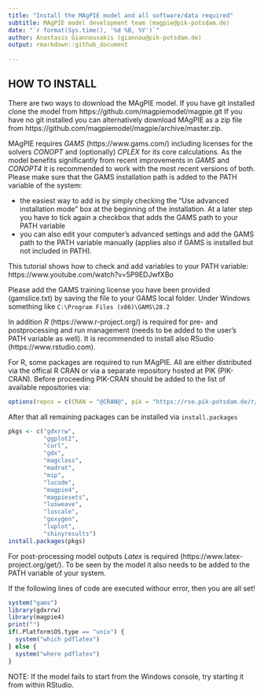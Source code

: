 ```yaml
---
title: "Install the MAgPIE model and all software/data required"
subtitle: MAgPIE model development team (magpie@pik-potsdam.de)
date: "`r format(Sys.time(), '%d %B, %Y')`"
author: Anastasis Giannousakis (giannou@pik-potsdam.de)
output: rmarkdown::github_document
  
---
```


## HOW TO INSTALL
There are two ways to download the MAgPIE model. If you have git installed clone the model from https://github.com/magpiemodel/magpie.git If you have no git installed you can alternatively download MAgPIE as a zip file from https://github.com/magpiemodel/magpie/archive/master.zip.

MAgPIE requires *GAMS* (https://www.gams.com/) including licenses for the solvers *CONOPT* and (optionally) *CPLEX* for its core calculations. As the model benefits significantly from recent improvements in *GAMS* and *CONOPT4* it is recommended to work with the most recent versions of both. Please make sure that the GAMS installation path is added to the PATH variable of the system:

* the easiest way to add is by simply checking the "Use advanced installation mode" box at the beginning of the installation. At a later step you have to tick again a checkbox that adds the GAMS path to your PATH variable
* you can also edit your computer's advanced settings and add the GAMS path to the PATH variable manually (applies also if GAMS is installed but not included in PATH).

This tutorial shows how to check and add variables to your PATH variable: https://www.youtube.com/watch?v=5P9EDJwfXBo

Please add the GAMS training license you have been provided (gamslice.txt) by saving the file to your GAMS local folder. Under Windows something like `C:\Program Files (x86)\GAMS\28.2`

In addition *R* (https://www.r-project.org/) is required for pre- and postprocessing and run management (needs to be added to the user's PATH variable as well). It is recommended to install also RSudio (https://www.rstudio.com).

For R, some packages are required to run MAgPIE. All are either distributed via the offical R CRAN or via a separate repository hosted at PIK (PIK-CRAN). Before proceeding PIK-CRAN should be added to the list of available repositories via:
```r
options(repos = c(CRAN = "@CRAN@", pik = "https://rse.pik-potsdam.de/r/packages"))
```

After that all remaining packages can be installed via `install.packages`

```r
pkgs <- c("gdxrrw",
          "ggplot2",
          "curl",
          "gdx",
          "magclass",
          "madrat",
          "mip",
          "lucode",
          "magpie4",
          "magpiesets",
          "lusweave",
          "luscale",
          "goxygen",
          "luplot",
          "shinyresults")
install.packages(pkgs)
```

For post-processing model outputs *Latex* is required (https://www.latex-project.org/get/). To be seen by the model it also needs to be added to the PATH variable of your system.

If the following lines of code are executed withour error, then you are all set!
```r
system("gams")
library(gdxrrw)
library(magpie4)
print("")
if(.Platform$OS.type == "unix") {
  system("which pdflatex")
} else {
  system("where pdflatex")
}
```
NOTE: If the model fails to start from the Windows console, try starting it from within RStudio.
